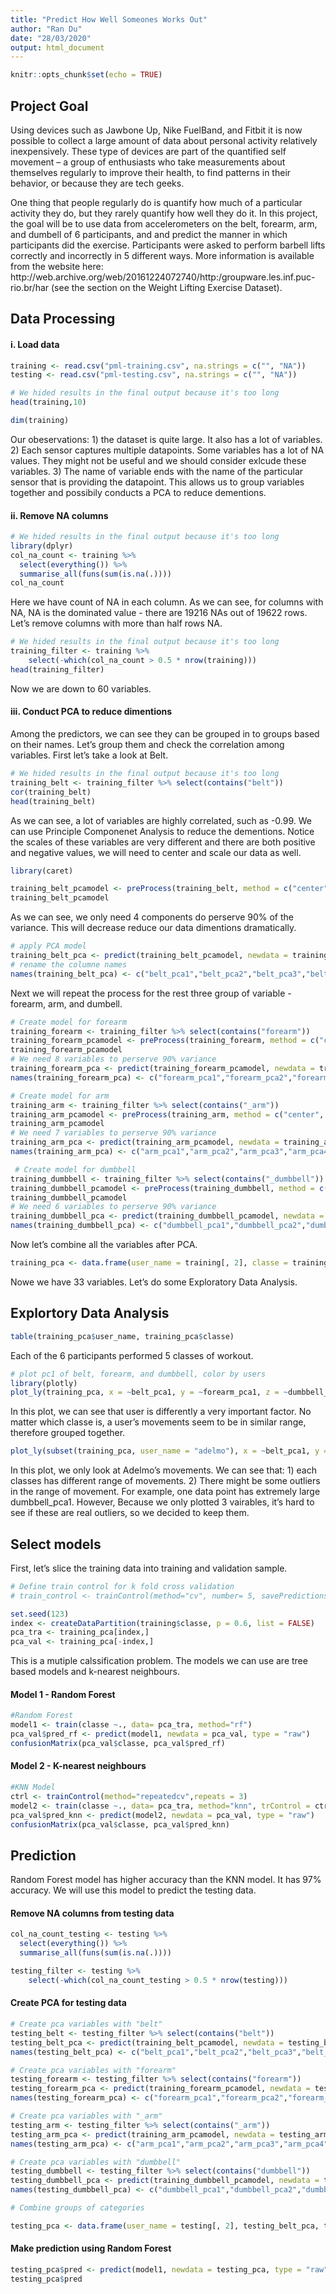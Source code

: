 ```yaml
---
title: "Predict How Well Someones Works Out"
author: "Ran Du"
date: "28/03/2020"
output: html_document
---
```


```r
knitr::opts_chunk$set(echo = TRUE)
```

## Project Goal

Using devices such as Jawbone Up, Nike FuelBand, and Fitbit it is now possible to collect a large amount of data about personal activity relatively inexpensively. These type of devices are part of the quantified self movement – a group of enthusiasts who take measurements about themselves regularly to improve their health, to find patterns in their behavior, or because they are tech geeks. 

One thing that people regularly do is quantify how much of a particular activity they do, but they rarely quantify how well they do it. In this project, the goal will be to use data from accelerometers on the belt, forearm, arm, and dumbell of 6 participants, and and predict the manner in which participants did the exercise. Participants were asked to perform barbell lifts correctly and incorrectly in 5 different ways. More information is available from the website here: http://web.archive.org/web/20161224072740/http:/groupware.les.inf.puc-rio.br/har (see the section on the Weight Lifting Exercise Dataset).

## Data Processing

#### i. Load data
```r
training <- read.csv("pml-training.csv", na.strings = c("", "NA"))
testing <- read.csv("pml-testing.csv", na.strings = c("", "NA"))
```

```r
# We hided results in the final output because it's too long
head(training,10)
```

```r
dim(training)
```
Our obeservations: 
1) the dataset is quite large. It also has a lot of variables. 
2) Each sensor captures multiple datapoints. Some variables has a lot of NA values. They might not be useful and we should consider exlcude these variables.
3) The name of variable ends with the name of the particular sensor that is providing the datapoint. This allows us to group variables together and possibily conducts a PCA to reduce dementions.

#### ii. Remove NA columns

```r
# We hided results in the final output because it's too long
library(dplyr)
col_na_count <- training %>%
  select(everything()) %>%
  summarise_all(funs(sum(is.na(.))))
col_na_count
```
Here we have count of NA in each column. As we can see, for columns with NA, NA is the dominated value - there are 19216 NAs out of 19622 rows. Let's remove columns with more than half rows NA.

```r
# We hided results in the final output because it's too long
training_filter <- training %>% 
    select(-which(col_na_count > 0.5 * nrow(training)))
head(training_filter)
```

Now we are down to 60 variables.

#### iii. Conduct PCA to reduce dimentions

Among the predictors, we can see they can be grouped in to groups based on their names. Let's group them and check the correlation among variables.
First let's take a look at Belt.

```r
# We hided results in the final output because it's too long
training_belt <- training_filter %>% select(contains("belt"))
cor(training_belt)
head(training_belt)
```

As we can see, a lot of variables are highly correlated, such as -0.99. We can use Principle Componenet Analysis to reduce the dementions. Notice the scales of these variables are very different and there are both positive and negative values, we will need to center and scale our data as well.

```r
library(caret)

training_belt_pcamodel <- preProcess(training_belt, method = c("center", "scale", "pca"), thresh = 0.90)
training_belt_pcamodel
```
As we can see, we only need 4 components do perserve 90% of the variance. This will decrease reduce our data dimentions dramatically.

```r
# apply PCA model
training_belt_pca <- predict(training_belt_pcamodel, newdata = training_belt)
# rename the columne names
names(training_belt_pca) <- c("belt_pca1","belt_pca2","belt_pca3","belt_pca4")
```

Next we will repeat the process for the rest three group of variable - forearm, arm, and dumbell.

```r
# Create model for forearm
training_forearm <- training_filter %>% select(contains("forearm"))
training_forearm_pcamodel <- preProcess(training_forearm, method = c("center", "scale", "pca"), thresh = 0.90)
training_forearm_pcamodel
# We need 8 variables to perserve 90% variance
training_forearm_pca <- predict(training_forearm_pcamodel, newdata = training_forearm)
names(training_forearm_pca) <- c("forearm_pca1","forearm_pca2","forearm_pca3","forearm_pca4", "forearm_pca5","forearm_pca6","forearm_pca7","forearm_pca8")

```

```r
# Create model for arm
training_arm <- training_filter %>% select(contains("_arm"))
training_arm_pcamodel <- preProcess(training_arm, method = c("center", "scale", "pca"), thresh = 0.90)
training_arm_pcamodel
# We need 7 variables to perserve 90% variance
training_arm_pca <- predict(training_arm_pcamodel, newdata = training_arm)
names(training_arm_pca) <- c("arm_pca1","arm_pca2","arm_pca3","arm_pca4", "arm_pca5","arm_pca6","arm_pca7")
```

```r
 # Create model for dumbbell
training_dumbbell <- training_filter %>% select(contains("_dumbbell"))
training_dumbbell_pcamodel <- preProcess(training_dumbbell, method = c("center", "scale", "pca"), thresh = 0.90)
training_dumbbell_pcamodel
# We need 6 variables to perserve 90% variance
training_dumbbell_pca <- predict(training_dumbbell_pcamodel, newdata = training_dumbbell)
names(training_dumbbell_pca) <- c("dumbbell_pca1","dumbbell_pca2","dumbbell_pca3","dumbbell_pca4", "dumbbell_pca5","dumbbell_pca6")
```

Now let's combine all the variables after PCA.

```r
training_pca <- data.frame(user_name = training[, 2], classe = training$classe, training_belt_pca, training_arm_pca, training_forearm_pca, training_dumbbell_pca )
```

Nowe we have 33 variables. Let's do some Exploratory Data Analysis.

## Explortory Data Analysis

```r
table(training_pca$user_name, training_pca$classe)
```
Each of the 6 participants performed 5 classes of workout.

```r
# plot pc1 of belt, forearm, and dumbbell, color by users
library(plotly)
plot_ly(training_pca, x = ~belt_pca1, y = ~forearm_pca1, z = ~dumbbell_pca1, color = ~user_name)
```

In this plot, we can see that user is differently a very important factor. No matter which classe is, a user's movements seem to be in similar range, therefore grouped together.

```r
plot_ly(subset(training_pca, user_name = "adelmo"), x = ~belt_pca1, y = ~forearm_pca1, z = ~dumbbell_pca1, color = ~classe)
```

In this plot, we only look at Adelmo's movements. We can see that: 
1) each classes has different range of movements. 
2) There might be some outliers in the range of movement. For example, one data point has extremely large dumbbell_pca1. However, Because we only plotted 3 vairables, it's hard to see if these are real outliers, so we decided to keep them.

## Select models

First, let's slice the training data into training and validation sample.
```r

# Define train control for k fold cross validation
# train_control <- trainControl(method="cv", number= 5, savePredictions = TRUE)

set.seed(123)
index <- createDataPartition(training$classe, p = 0.6, list = FALSE)
pca_tra <- training_pca[index,]
pca_val <- training_pca[-index,]
```

This is a mutiple calssification problem. The models we can use are tree based models and k-nearest neighbours.

#### Model 1 - Random Forest
``` r
#Random Forest
model1 <- train(classe ~., data= pca_tra, method="rf")
pca_val$pred_rf <- predict(model1, newdata = pca_val, type = "raw")
confusionMatrix(pca_val$classe, pca_val$pred_rf)
```

#### Model 2 - K-nearest neighbours
```r
#KNN Model
ctrl <- trainControl(method="repeatedcv",repeats = 3)
model2 <- train(classe ~., data= pca_tra, method="knn", trControl = ctrl)
pca_val$pred_knn <- predict(model2, newdata = pca_val, type = "raw")
confusionMatrix(pca_val$classe, pca_val$pred_knn)
```

## Prediction

Random Forest model has higher accuracy than the KNN model. It has 97% accuracy. We will use this model to predict the testing data.

#### Remove NA columns from testing data
```r
col_na_count_testing <- testing %>%
  select(everything()) %>%
  summarise_all(funs(sum(is.na(.))))

testing_filter <- testing %>% 
    select(-which(col_na_count_testing > 0.5 * nrow(testing)))
```

#### Create PCA for testing data
```r
# Create pca variables with "belt"
testing_belt <- testing_filter %>% select(contains("belt"))
testing_belt_pca <- predict(training_belt_pcamodel, newdata = testing_belt)
names(testing_belt_pca) <- c("belt_pca1","belt_pca2","belt_pca3","belt_pca4")

# Create pca variables with "forearm"
testing_forearm <- testing_filter %>% select(contains("forearm"))
testing_forearm_pca <- predict(training_forearm_pcamodel, newdata = testing_forearm)
names(testing_forearm_pca) <- c("forearm_pca1","forearm_pca2","forearm_pca3","forearm_pca4", "forearm_pca5", "forearm_pca6", "forearm_pca7", "forearm_pca8")

# Create pca variables with "_arm"
testing_arm <- testing_filter %>% select(contains("_arm"))
testing_arm_pca <- predict(training_arm_pcamodel, newdata = testing_arm)
names(testing_arm_pca) <- c("arm_pca1","arm_pca2","arm_pca3","arm_pca4", "arm_pca5", "arm_pca6", "arm_pca7")

# Create pca variables with "dumbbell"
testing_dumbbell <- testing_filter %>% select(contains("dumbbell"))
testing_dumbbell_pca <- predict(training_dumbbell_pcamodel, newdata = testing_dumbbell)
names(testing_dumbbell_pca) <- c("dumbbell_pca1","dumbbell_pca2","dumbbell_pca3","dumbbell_pca4", "dumbbell_pca5", "dumbbell_pca6")

# Combine groups of categories

testing_pca <- data.frame(user_name = testing[, 2], testing_belt_pca, testing_arm_pca, testing_forearm_pca, testing_dumbbell_pca )
```

#### Make prediction using Random Forest

```r
testing_pca$pred <- predict(model1, newdata = testing_pca, type = "raw")
testing_pca$pred
```



